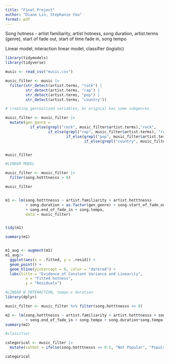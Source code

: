 ```yaml
---
title: "Final Project"
author: "Diane Lin, Stephanie You"
format: pdf
---
```

Song hotness - artist familiarity, artist hotness, song duration, artist.terms (genre), start of fade out, start of time fade in, song tempo

Linear model, interaction linear model, classifier (logistic)


```r

library(tidymodels)
library(tidyverse)

music <- read_csv("music.csv")

```


```r

music_filter <- music |>
  filter(str_detect(artist.terms, "rock") |
         str_detect(artist.terms, "rap") |
         str_detect(artist.terms, "pop") |
         str_detect(artist.terms, "country"))

# creating genrealized variables, bc orignial has some subgenres. 

music_filter <- music_filter |>
  mutate(gen_genre = 
           if_else(grepl("rock", music_filter$artist.terms),"rock", 
                   if_else(grepl("rap", music_filter$artist.terms), "rap",
                           if_else(grepl("pop", music_filter$artist.terms), "pop",
                                   if_else(grepl("country", music_filter$artist.terms), "country", "other")))))


music_filter

```


```r

#LINEAR MODEL

music_filter <- music_filter |>
  filter(song.hotttnesss > 0)

music_filter


m1 <- lm(song.hotttnesss ~ artist.familiarity + artist.hotttnesss 
         + song.duration + as.factor(gen_genre) + song.start_of_fade_out 
         + song.end_of_fade_in + song.tempo, 
         data = music_filter)


tidy(m1)

summary(m1)


m1_aug <- augment(m1)
m1_aug|>
  ggplot(aes(x = .fitted, y = .resid)) +
  geom_point() +
  geom_hline(yintercept = 0, color = "darkred") +
  labs(title = "Evidence of Constant Variance and Linearity",
         x = "Fitted hotness",
         y = "Residuals")

```

```r
#LINEAR W INTERACTION, tempo x duration
library(dplyr)

music_filter <- music_filter %>% filter(song.hotttnesss <= 0)

m2 <- lm(song.hotttnesss ~ artist.familiarity + artist.hotttnesss + song.duration + as.factor(gen_genre) + song.start_of_fade_out
         + song.end_of_fade_in + song.tempo + song.duration*song.tempo, data = music_filter)
summary(m2)

```

```r
#classifier

categorical <- music_filter |>
  mutate(cathot = ifelse(song.hotttnesss <= 0.5, "Not Popular", "Popular"))

categorical
```

